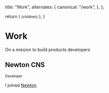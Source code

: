  title: "Work",
  alternates: {
    canonical: "/work",
  },
};

  return (
    <small className="-mt-3 mb-3 flex text-sm text-gray-500">{children}</small>
  );
}

# Work

On a mission to build products developers

## Newton CNS

<Small>Developer</Small>

I joined [Newton](https://newton.com/home)
